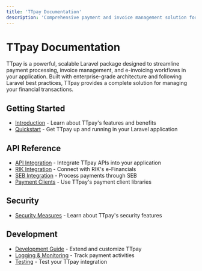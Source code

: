 ```yaml
---
title: 'TTpay Documentation'
description: 'Comprehensive payment and invoice management solution for Laravel applications'
---
```


# TTpay Documentation

TTpay is a powerful, scalable Laravel package designed to streamline payment processing, invoice management, and e-invoicing workflows in your application. Built with enterprise-grade architecture and following Laravel best practices, TTpay provides a complete solution for managing your financial transactions.

## Getting Started

- [Introduction](/introduction) - Learn about TTpay's features and benefits
- [Quickstart](/quickstart) - Get TTpay up and running in your Laravel application

## API Reference

- [API Integration](/api-reference/api-integration) - Integrate TTpay APIs into your application
- [RIK Integration](/api-reference/rik-integration) - Connect with RIK's e-Financials
- [SEB Integration](/api-reference/seb-integration) - Process payments through SEB
- [Payment Clients](/api-reference/payment-clients) - Use TTpay's payment client libraries

## Security

- [Security Measures](/security/security-measures) - Learn about TTpay's security features

## Development

- [Development Guide](/development) - Extend and customize TTpay
- [Logging & Monitoring](/development/logging-monitoring) - Track payment activities
- [Testing](/development/testing-page) - Test your TTpay integration